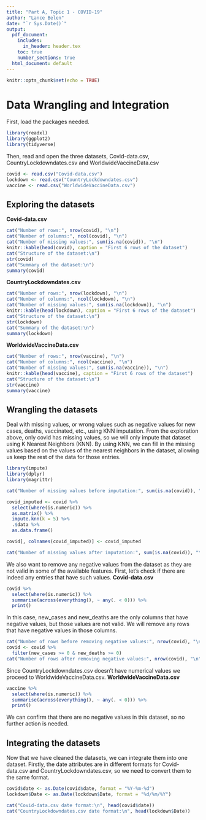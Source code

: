 ```yaml
---
title: "Part A, Topic 1 - COVID-19"
author: "Lance Belen"
date: "`r Sys.Date()`"
output:
  pdf_document:
    includes:
      in_header: header.tex
    toc: true
    number_sections: true
  html_document: default
---
```


```r
knitr::opts_chunk$set(echo = TRUE)
```

\newpage
# Data Wrangling and Integration

First, load the packages needed.
```r
library(readxl)
library(ggplot2)
library(tidyverse)
```

Then, read and open the three datasets, Covid-data.csv, CountryLockdowndates.csv and WorldwideVaccineData.csv
```r
covid <- read.csv("Covid-data.csv")
lockdown <- read.csv("CountryLockdowndates.csv")
vaccine <- read.csv("WorldwideVaccineData.csv")
```

## Exploring the datasets
**Covid-data.csv**
```r
cat("Number of rows:", nrow(covid), "\n")
cat("Number of columns:", ncol(covid), "\n")
cat("Number of missing values:", sum(is.na(covid)), "\n")
knitr::kable(head(covid), caption = "First 6 rows of the dataset")
cat("Structure of the dataset:\n")
str(covid)
cat("Summary of the dataset:\n")
summary(covid)
```
\vspace{1cm}

**CountryLockdowndates.csv**
```r
cat("Number of rows:", nrow(lockdown), "\n")
cat("Number of columns:", ncol(lockdown), "\n")
cat("Number of missing values:", sum(is.na(lockdown)), "\n")
knitr::kable(head(lockdown), caption = "First 6 rows of the dataset")
cat("Structure of the dataset:\n")
str(lockdown)
cat("Summary of the dataset:\n")
summary(lockdown)
```
\vspace{1cm}

**WorldwideVaccineData.csv**
```r
cat("Number of rows:", nrow(vaccine), "\n")
cat("Number of columns:", ncol(vaccine), "\n")
cat("Number of missing values:", sum(is.na(vaccine)), "\n")
knitr::kable(head(vaccine), caption = "First 6 rows of the dataset")
cat("Structure of the dataset:\n")
str(vaccine)
summary(vaccine)
```
\vspace{2cm}

## Wrangling the datasets
Deal with missing values, or wrong values such as negative values for new cases, deaths, vaccinated, etc., using KNN imputation.
From the exploration above, only covid has missing values, so we will only impute that dataset using K Nearest Neighbors (KNN).
By using KNN, we can fill in the missing values based on the values of the nearest neighbors in the dataset, allowing us keep the rest of the data for those entries.
```r
library(impute)
library(dplyr)
library(magrittr)

cat("Number of missing values before imputation:", sum(is.na(covid)), "\n")

covid_imputed <- covid %>%
  select(where(is.numeric)) %>%
  as.matrix() %>%
  impute.knn(k = 5) %>%
  .$data %>%
  as.data.frame()

covid[, colnames(covid_imputed)] <- covid_imputed

cat("Number of missing values after imputation:", sum(is.na(covid)), "\n")
```
\vspace{1cm}

We also want to remove any negative values from the dataset as they are not valid in some of the available features.
First, let's check if there are indeed any entries that have such values.
**Covid-data.csv**
```r
covid %>%
  select(where(is.numeric)) %>%
  summarise(across(everything(), ~ any(. < 0))) %>%
  print()
```

In this case, new_cases and new_deaths are the only columns that have negative values, but those values are not valid.
We will remove any rows that have negative values in those columns.
```r
cat("Number of rows before removing negative values:", nrow(covid), "\n")
covid <- covid %>%
  filter(new_cases >= 0 & new_deaths >= 0)
cat("Number of rows after removing negative values:", nrow(covid), "\n")
```

\vspace{1cm}
Since CountryLockdowndates.csv doesn't have numerical values we proceed to WorldwideVaccineData.csv.
**WorldwideVaccineData.csv**
```r
vaccine %>%
  select(where(is.numeric)) %>%
  summarise(across(everything(), ~ any(. < 0))) %>%
  print()
```
We can confirm that there are no negative values in this dataset, so no further action is needed.
\vspace{1cm}

## Integrating the datasets
Now that we have cleaned the datasets, we can integrate them into one dataset. Firstly, the date attributes are in different formats for Covid-data.csv and CountryLockdowndates.csv, so we need to convert them to the same format.
```r
covid$date <- as.Date(covid$date, format = "%Y-%m-%d")
lockdown$Date <- as.Date(lockdown$Date, format = "%d/%m/%Y")

cat("Covid-data.csv date format:\n", head(covid$date))
cat("CountryLockdowndates.csv date format:\n", head(lockdown$Date))
```